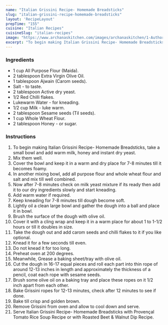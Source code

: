 ---
name: "Italian Grissini Recipe- Homemade Breadsticks"
slug: "italian-grissini-recipe-homemade-breadsticks"
layout: 'RecipeLayout'
prepTime: "155"
cuisine: "Italian Recipes"
cuisineSlug: "italian-recipes"
image: "https://www.archanaskitchen.com/images/archanaskitchen/1-Author/pooja/Grissini.jpg"
excerpt: "To begin making Italian Grissini Recipe- Homemade Breadsticks, take a small bowl and add warm milk, honey and instant dry yeast"
---

### Ingredients

- 1 cup All Purpose Flour (Maida).
- 2 tablespoon Extra Virgin Olive Oil.
- 1 tablespoon Ajwain (Carom seeds).
- Salt - to taste.
- 2 tablespoon Active dry yeast.
- 1/2 Red Chilli flakes.
- Lukewarm Water - for kneading.
- 1/2 cup Milk - luke warm.
- 2 tablespoon Sesame seeds (Til seeds).
- 1 cup Whole Wheat Flour.
- 2 tablespoon Honey - or sugar.

### Instructions

1. To begin making Italian Grissini Recipe- Homemade Breadsticks, take a small bowl and add warm milk, honey and instant dry yeast.
1. Mix them well.
1. Cover the bowl and keep it in a warm and dry place for 7-8 minutes till it becomes foamy.
1. In another mixing bowl, add all purpose flour and whole wheat flour and salt and mix till well combined.
1. Now after 7-8 minutes check on milk yeast mixture if its ready then add it to our dry ingredients slowly and start kneading.
1. Add warm water if required.
1. Keep kneading for 7-8 minutes till dough become soft.
1. Lightly oil a clean large bowl and gather the dough into a ball and place it in bowl.
1. Brush the surface of the dough with olive oil.
1. Cover it with a cling wrap and keep it in a warm place for about 1 to 1-1/2 hours or till it doubles in size.
1. Take the dough out and add carom seeds and chilli flakes to it if you like optional.
1. Knead it for a few seconds till even.
1. Do not knead it for too long.
1. Preheat oven at 200 degrees.
1. Meanwhile, Grease a baking sheet/tray with olive oil.
1. Cut the dough in 16-17 equal pieces and roll each part into thin rope of around 12-13 inches in length and approximately the thickness of a pencil, coat each rope with sesame seeds.
1. Brush some olive oil on a baking tray and place these ropes on it 1/2 inch apart from each other.
1. Bake Grissini ropes for 12-13 minutes, check after 12 minutes to see if done.
1. Bake till crisp and golden brown.
1. Remove Grissini from oven and allow to cool down and serve.
1. Serve Italian Grissini Recipe- Homemade Breadsticks with Provençal Tomato Rice Soup Recipe or with Roasted Beet & Walnut Dip Recipe.
